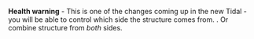 '''Health warning''' - This is one of the changes coming up in the new Tidal - you will be able to control which side the structure comes from. . Or combine structure from ''both'' sides.